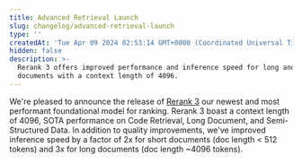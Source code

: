 ```yaml
---
title: Advanced Retrieval Launch
slug: changelog/advanced-retrieval-launch
type: ''
createdAt: 'Tue Apr 09 2024 02:53:14 GMT+0000 (Coordinated Universal Time)'
hidden: false
description: >-
  Rerank 3 offers improved performance and inference speed for long and short
  documents with a context length of 4096.
---
```

We're pleased to announce the release of [Rerank 3](/docs/rerank-2) our newest and most performant foundational model for ranking. Rerank 3 boast a context length of 4096, SOTA performance on Code Retrieval, Long Document, and Semi-Structured Data. In addition to quality improvements, we've improved inference speed by a factor of 2x for short documents (doc length \< 512 tokens) and 3x for long documents (doc length ~4096 tokens).

